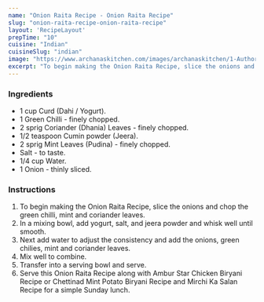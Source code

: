 ---
name: "Onion Raita Recipe - Onion Raita Recipe"
slug: "onion-raita-recipe-onion-raita-recipe"
layout: 'RecipeLayout'
prepTime: "10"
cuisine: "Indian"
cuisineSlug: "indian"
image: "https://www.archanaskitchen.com/images/archanaskitchen/1-Author/sneha-archanaskitchen.com/Onion_Raita_Recipe__1600.jpg"
excerpt: "To begin making the Onion Raita Recipe, slice the onions and chop the green chilli, mint and coriander leaves"
---

### Ingredients

- 1 cup Curd (Dahi / Yogurt).
- 1 Green Chilli - finely chopped.
- 2 sprig Coriander (Dhania) Leaves - finely chopped.
- 1/2 teaspoon Cumin powder (Jeera).
- 2 sprig Mint Leaves (Pudina) - finely chopped.
- Salt - to taste.
- 1/4 cup Water.
- 1 Onion - thinly sliced.

### Instructions

1. To begin making the Onion Raita Recipe, slice the onions and chop the green chilli, mint and coriander leaves.
1. In a mixing bowl, add yogurt, salt, and jeera powder and whisk well until smooth.
1. Next add water to adjust the consistency and add the onions, green chilies, mint and coriander leaves.
1. Mix well to combine.
1. Transfer into a serving bowl and serve.
1. Serve this Onion Raita Recipe along with Ambur Star Chicken Biryani Recipe or Chettinad Mint Potato Biryani Recipe and Mirchi Ka Salan Recipe for a simple Sunday lunch.
